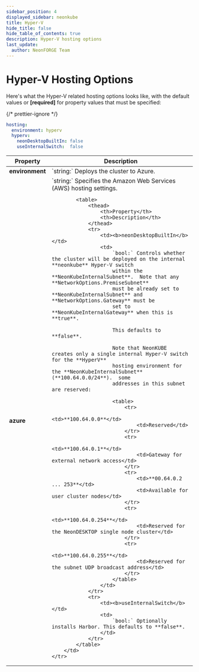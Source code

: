 ```yaml
---
sidebar_position: 4
displayed_sidebar: neonkube
title: Hyper-V
hide_title: false
hide_table_of_contents: true
description: Hyper-V hosting options
last_update:
  author: NeonFORGE Team
---
```



# Hyper-V Hosting Options

Here's what the Hyper-V related hosting options looks like, with the default values or **[required]** for property
values that must be specified:

{/* prettier-ignore */}
```yaml
hosting:
  environment: hyperv
  hyperv:
    neonDesktopBuiltIn: false
    useInternalSwitch:  false
```

<table>
    <thead>
        <th>Property</th>
        <th>Description</th>
    </thead>
    <tr>
        <td><b>environment</b></td>
        <td>
            `string:` Deploys the cluster to Azure.
        </td>
    </tr>
    <tr>
        <td><b>azure</b></td>
        <td>
            `string:` Specifies the Amazon Web Services (AWS) hosting settings.

            <table>
                <thead>
                    <th>Property</th>
                    <th>Description</th>
                </thead>
                <tr>
                    <td><b>neonDesktopBuiltIn</b></td>
                    <td>
                        `bool:` Controls whether the cluster will be deployed on the internal **neonkube** Hyper-V switch
                        within the **NeonKubeInternalSubnet**.  Note that any **NetworkOptions.PremiseSubnet**
                        must be already set to **NeonKubeInternalSubnet** and **NetworkOptions.Gateway** must be
                        set to **NeonKubeInternalGateway** when this is **true**.

                        This defaults to **false**.

                        Note that NeonKUBE creates only a single internal Hyper-V switch for the **HyperV**
                        hosting environment for the **NeonKubeInternalSubnet** (**100.64.0.0/24**).  some
                        addresses in this subnet are reserved:

                        <table>
                            <tr>
                                <td>**100.64.0.0**</td>
                                <td>Reserved</td>
                            </tr>
                            <tr>
                                <td>**100.64.0.1**</td>
                                <td>Gateway for external network access</td>
                            </tr>
                            <tr>
                                <td>**00.64.0.2 ... 253**</td>
                                <td>Available for user cluster nodes</td>
                            </tr>
                            <tr>
                                <td>**100.64.0.254**</td>
                                <td>Reserved for the NeonDESKTOP single node cluster</td>
                            </tr>
                            <tr>
                                <td>**100.64.0.255**</td>
                                <td>Reserved for the subnet UDP broadcast address</td>
                            </tr>
                        </table>
                    </td>
                </tr>
                <tr>
                    <td><b>useInternalSwitch</b></td>
                    <td>
                        `bool:` Optionally installs Harbor. This defaults to **false**.
                    </td>
                </tr>
            </table>
        </td>
    </tr>

</table>
